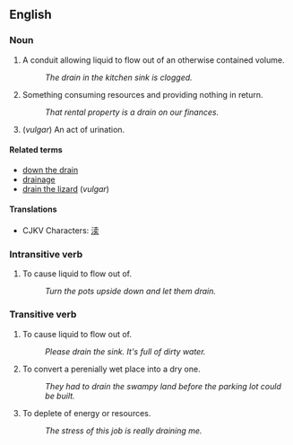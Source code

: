 == English ==

=== Noun ===

# A conduit allowing liquid to flow out of an otherwise contained volume.
#: ''The drain in the kitchen sink is clogged.''
# Something consuming resources and providing nothing in return.
#: ''That rental property is a drain on our finances.''
# (''vulgar'') An act of urination.

==== Related terms ====
*[[down the drain]]
*[[drainage]]
*[[drain the lizard]] (''vulgar'')

====Translations====
*CJKV Characters: [[渎]]

=== Intransitive verb ===

# To cause liquid to flow out of.
#: ''Turn the pots upside down and let them drain.''

=== Transitive verb ===

# To cause liquid to flow out of.
#: ''Please drain the sink.  It's full of dirty water.''
# To convert a perenially wet place into a dry one.
#: ''They had to drain the swampy land before the parking lot could be built.''
# To deplete of energy or resources.
#: ''The stress of this job is really draining me.''
